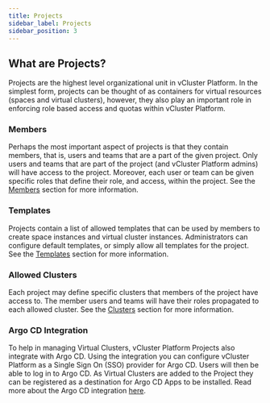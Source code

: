 ```yaml
---
title: Projects
sidebar_label: Projects
sidebar_position: 3
---
```


## What are Projects?

Projects are the highest level organizational unit in vCluster Platform. In the simplest form, projects can be thought of as
containers for virtual resources (spaces and virtual clusters), however, they also play an important role in
enforcing role based access and quotas within vCluster Platform.

### Members

Perhaps the most important aspect of projects is that they contain members, that is, users and teams that are a part
of the given project. Only users and teams that are part of the project (and vCluster Platform admins) will have access to the
project. Moreover, each user or team can be given specific roles that define their role, and access, within the
project. See the [Members](members.mdx) section for more information.

### Templates

Projects contain a list of allowed templates that can be used by members to create space instances and virtual
cluster instances. Administrators can configure default templates, or simply allow all templates for the project.
See the [Templates](templates.mdx) section for more information.

### Allowed Clusters

Each project may define specific clusters that members of the project have access to. The member users and teams
will have their roles propagated to each allowed cluster. See the [Clusters](clusters.mdx) section for more information.

### Argo CD Integration

To help in managing Virtual Clusters, vCluster Platform Projects also integrate with Argo CD. Using the integration you can
configure vCluster Platform as a Single Sign On (SSO) provider for Argo CD. Users will then be able to log in to Argo CD. As
Virtual Clusters are added to the Project they can be registered as a destination for Argo CD
Apps to be installed. Read more about the Argo CD integration [here](integrations/argocd.mdx).
